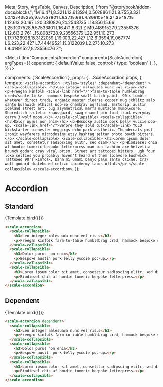   Meta,
  Story,
  ArgsTable,
  Canvas,
  Description,
} from "@storybook/addon-docs/blocks";
  "M16.471,8.321 L12.613594,0.502886112 L8.755,8.321 L0.126435258,9.57533801 L6.37,15.66 L4.89610548,24.2548735 L12.613,20.197 L20.3310826,24.2548735 L18.856,15.66 L25.1007528,9.57533801 L16.471,8.321 Z M9.41891527,9.23556376 L12.613,2.761 L15.8082728,9.23556376 L22.951,10.273 L17.7826928,15.3122039 L19.003,22.427 L12.613594,19.067774 L6.223,22.427 L7.44449521,15.3122039 L2.275,10.273 L9.41891527,9.23556376 Z";

<Meta
  title="Components/Accordion"
  component={ScaleAccordion}
  argTypes={{
    dependent: {
      defaultValue: false,
      control: { type: "boolean" },
    },
  }}
/>

  components: { ScaleAccordion },
  props: {
    ...ScaleAccordion.props,
  },
  template: `
    <scale-accordion
      :styles="styles"
      :dependent="dependent"
    >
      <scale-collapsible>
        <h3>Leo integer malesuada nunc vel risus</h3>
        <p>Freegan kinfolk <scale-link href="/">farm-to-table humblebrag cred</scale-link>, hammock bespoke small batch pabst. 90's tumblr whatever direct trade, organic master cleanse copper mug schlitz palo santo bushwick ethical pop-up chambray portland. Sartorial austin iceland street art, pug asymmetrical marfa mustache mumblecore. Shoreditch raclette knausgaard, swag enamel pin food truck everyday carry 3 wolf moon.</p>
      </scale-collapsible>
      <scale-collapsible>
        <h3>Dolor purus non enim</h3>
        <p>Bespoke austin pork belly yuccie pop-up. <scale-link href="/">Before they sold out</scale-link> YOLO kickstarter scenester meggings echo park aesthetic. Thundercats post-ironic wayfarers microdosing etsy hashtag seitan photo booth bitters.</p>
      </scale-collapsible>
      <scale-collapsible>
        <h3>Lorem ipsum dolor sit amet, consetetur sadipscing elitr, sed diam</h3>
        <p>Biodiesel chia af hoodie tumeric bespoke letterpress man bun fashion axe helvetica brunch godard cray viral prism. Street art tattooed bitters, ugh four loko selfies you probably haven't heard of them locavore bushwick. Tattooed 90's kinfolk, banh mi umami banjo palo santo cliche. Cray wolf godard skateboard celiac taxidermy tacos offal.</p>
      </scale-collapsible>
    </scale-accordion>
  `,
});

# Accordion

## Standard

<Canvas withSource="none">
  <Story name="Standard">{Template.bind({})}</Story>
</Canvas>

<ArgsTable story="Standard" />

```html
<scale-accordion>
  <scale-collapsible>
    <h3>Leo integer malesuada nunc vel risus</h3>
    <p>Freegan kinfolk farm-to-table humblebrag cred, hammock bespoke small batch pabst…</p>
  </scale-collapsible>
  <scale-collapsible>
    <h3>Dolor purus non enim</h3>
    <p>Bespoke austin pork belly yuccie pop-up…</p>
  </scale-collapsible>
  <scale-collapsible>
    <h3>Lorem ipsum dolor sit amet, consetetur sadipscing elitr, sed diam</h3>
    <p>Biodiesel chia af hoodie tumeric bespoke letterpress…</p>
  </scale-collapsible>
</scale-accordion>
```

## Dependent

<Canvas withSource="none">
  <Story
    name="Dependent"
    args={{
      dependent: true,
    }}
  >
    {Template.bind({})}
  </Story>
</Canvas>

```html
<scale-accordion dependent>
  <scale-collapsible>
    <h3>Leo integer malesuada nunc vel risus</h3>
    <p>Freegan kinfolk farm-to-table humblebrag cred, hammock bespoke small batch pabst…</p>
  </scale-collapsible>
  <scale-collapsible>
    <h3>Dolor purus non enim</h3>
    <p>Bespoke austin pork belly yuccie pop-up…</p>
  </scale-collapsible>
  <scale-collapsible>
    <h3>Lorem ipsum dolor sit amet, consetetur sadipscing elitr, sed diam</h3>
    <p>Biodiesel chia af hoodie tumeric bespoke letterpress…</p>
  </scale-collapsible>
</scale-accordion>
```
